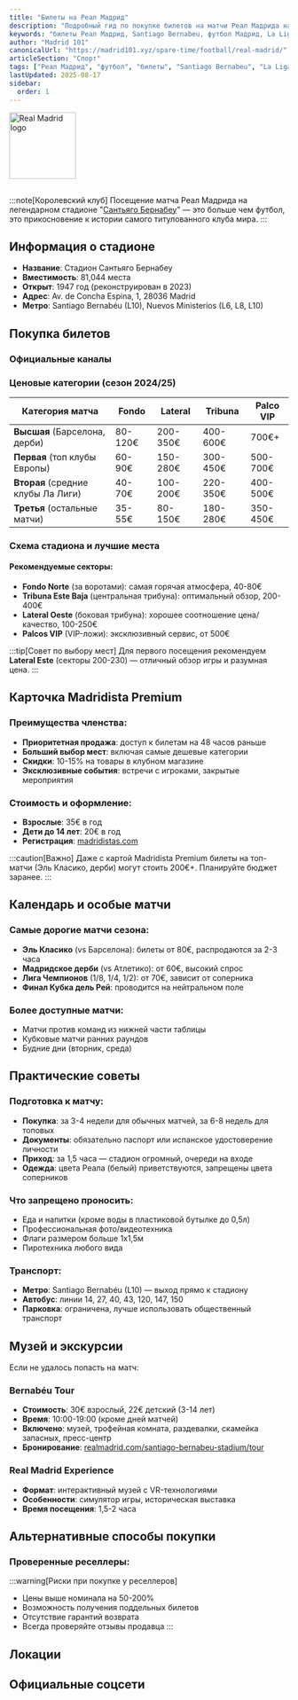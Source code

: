 ```yaml
---
title: "Билеты на Реал Мадрид"
description: "Подробный гид по покупке билетов на матчи Реал Мадрида на стадионе Сантьяго Бернабеу. Цены, лучшие места, официальные каналы продаж."
keywords: "билеты Реал Мадрид, Santiago Bernabeu, футбол Мадрид, La Liga, купить билеты на футбол"
author: "Madrid 101"
canonicalUrl: "https://madrid101.xyz/spare-time/football/real-madrid/"
articleSection: "Спорт"
tags: ["Реал Мадрид", "футбол", "билеты", "Santiago Bernabeu", "La Liga", "Мадрид"]
lastUpdated: 2025-08-17
sidebar:
  order: 1
---
```



<img src="/teams/football/real-madrid.svg" alt="Real Madrid logo" width="120" height="120" style="margin: 0 0 16px 0" />

:::note[Королевский клуб]
Посещение матча Реал Мадрида на легендарном стадионе "[Сантьяго Бернабеу](https://maps.app.goo.gl/wQQpYCvbiYTDYzjk7)" — это больше чем футбол, это прикосновение к истории самого титулованного клуба мира.
:::

## Информация о стадионе

- **Название**: Стадион Сантьяго Бернабеу
- **Вместимость**: 81,044 места
- **Открыт**: 1947 год (реконструирован в 2023)
- **Адрес**: Av. de Concha Espina, 1, 28036 Madrid
- **Метро**: Santiago Bernabéu (L10), Nuevos Ministerios (L6, L8, L10)

## Покупка билетов

### Официальные каналы

<CardGrid>
  <LinkCard title="Официальный сайт Real Madrid" href="https://www.realmadrid.com/entradas" />
  <LinkCard title="Мобильное приложение Real Madrid" href="https://www.realmadrid.com/aficion/servicios/app-oficial" />
  <LinkCard title="Билетные кассы стадиона" href="https://maps.app.goo.gl/6HaLtbJA3HiTM1gE7" />
</CardGrid>

### Ценовые категории (сезон 2024/25)

| Категория матча | Fondo | Lateral | Tribuna | Palco VIP |
|----------------|-------|---------|---------|-----------|
| **Высшая** (Барселона, дерби) | 80-120€ | 200-350€ | 400-600€ | 700€+ |
| **Первая** (топ клубы Европы) | 60-90€ | 150-280€ | 300-450€ | 500-700€ |
| **Вторая** (средние клубы Ла Лиги) | 40-70€ | 100-200€ | 220-350€ | 400-500€ |
| **Третья** (остальные матчи) | 35-55€ | 80-150€ | 180-280€ | 350-450€ |

### Схема стадиона и лучшие места

#### Рекомендуемые секторы:

- **Fondo Norte** (за воротами): самая горячая атмосфера, 40-80€
- **Tribuna Este Baja** (центральная трибуна): оптимальный обзор, 200-400€
- **Lateral Oeste** (боковая трибуна): хорошее соотношение цена/качество, 100-250€
- **Palcos VIP** (VIP-ложи): эксклюзивный сервис, от 500€

:::tip[Совет по выбору мест]
Для первого посещения рекомендуем **Lateral Este** (секторы 200-230) — отличный обзор игры и разумная цена.
:::

## Карточка Madridista Premium

### Преимущества членства:

- **Приоритетная продажа**: доступ к билетам на 48 часов раньше
- **Больший выбор мест**: включая самые дешевые категории  
- **Скидки**: 10-15% на товары в клубном магазине
- **Эксклюзивные события**: встречи с игроками, закрытые мероприятия

### Стоимость и оформление:

- **Взрослые**: 35€ в год
- **Дети до 14 лет**: 20€ в год  
- **Регистрация**: [madridistas.com](https://madridistas.com/es-ES/madridistas/landing)

:::caution[Важно]
Даже с картой Madridista Premium билеты на топ-матчи (Эль Класико, дерби) могут стоить 200€+. Планируйте бюджет заранее.
:::

## Календарь и особые матчи

### Самые дорогие матчи сезона:

- **Эль Класико** (vs Барселона): билеты от 80€, распродаются за 2-3 часа
- **Мадридское дерби** (vs Атлетико): от 60€, высокий спрос
- **Лига Чемпионов** (1/8, 1/4, 1/2): от 70€, зависит от соперника
- **Финал Кубка дель Рей**: проводится на нейтральном поле

### Более доступные матчи:

- Матчи против команд из нижней части таблицы
- Кубковые матчи ранних раундов  
- Будние дни (вторник, среда)

## Практические советы

### Подготовка к матчу:

- **Покупка**: за 3-4 недели для обычных матчей, за 6-8 недель для топовых
- **Документы**: обязательно паспорт или испанское удостоверение личности
- **Приход**: за 1,5 часа — стадион огромный, очереди на входе
- **Одежда**: цвета Реала (белый) приветствуются, запрещены цвета соперников

### Что запрещено проносить:

- Еда и напитки (кроме воды в пластиковой бутылке до 0,5л)
- Профессиональная фото/видеотехника
- Флаги размером больше 1x1,5м
- Пиротехника любого вида

### Транспорт:

- **Метро**: Santiago Bernabéu (L10) — выход прямо к стадиону
- **Автобус**: линии 14, 27, 40, 43, 120, 147, 150
- **Парковка**: ограничена, лучше использовать общественный транспорт

## Музей и экскурсии

Если не удалось попасть на матч:

### Bernabéu Tour
- **Стоимость**: 30€ взрослый, 22€ детский (3-14 лет)
- **Время**: 10:00-19:00 (кроме дней матчей)
- **Включено**: музей, трофейная комната, раздевалки, скамейка запасных, пресс-центр
- **Бронирование**: [realmadrid.com/santiago-bernabeu-stadium/tour](https://www.realmadrid.com/en/santiago-bernabeu-stadium/tour)

### Real Madrid Experience  
- **Формат**: интерактивный музей с VR-технологиями
- **Особенности**: симулятор игры, историческая выставка
- **Время посещения**: 1,5-2 часа

## Альтернативные способы покупки

### Проверенные реселлеры:

<CardGrid>
  <LinkCard title="Viagogo" href="https://www.viagogo.com/Sports-Tickets/Football/European-League/La-Liga-Tickets/Real-Madrid-Tickets" />
  <LinkCard title="StubHub" href="https://www.stubhub.com/" />
  <LinkCard title="Fever" href="https://feverup.com/madrid/tickets" />
  <LinkCard title="Entradas.com" href="https://www.entradas.com/" />
</CardGrid>

:::warning[Риски при покупке у реселлеров]
- Цены выше номинала на 50-200%
- Возможность получения поддельных билетов
- Отсутствие гарантий возврата
- Всегда проверяйте отзывы продавца
:::

## Локации

<CardGrid>
  <LinkCard title="Стадион Сантьяго Бернабеу (карта)" href="https://maps.app.goo.gl/wQQpYCvbiYTDYzjk7" />
  <LinkCard title="Билетные кассы стадиона (карта)" href="https://maps.app.goo.gl/6HaLtbJA3HiTM1gE7" />
</CardGrid>

## Официальные соцсети

<CardGrid>
  <LinkCard title="X (Twitter)" href="https://x.com/realmadrid" />
  <LinkCard title="Instagram" href="https://instagram.com/realmadrid" />
  <LinkCard title="Facebook" href="https://facebook.com/RealMadrid" />
  <LinkCard title="TikTok" href="https://www.tiktok.com/@realmadrid" />
  <LinkCard title="YouTube" href="https://youtube.com/@realmadrid" />
</CardGrid>